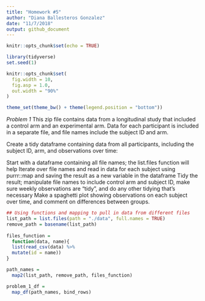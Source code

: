 ```yaml
---
title: "Homework #5"
author: "Diana Ballesteros Gonzalez"
date: "11/7/2018"
output: github_document
---
```


```r
knitr::opts_chunk$set(echo = TRUE)

library(tidyverse)
set.seed(1)

knitr::opts_chunk$set(
  fig.width = 10,
  fig.asp = 1.0,
  out.width = "90%"
)

theme_set(theme_bw() + theme(legend.position = "bottom"))
```

*Problem 1*
This zip file contains data from a longitudinal study that included a control arm and an experimental arm. Data for each participant is included in a separate file, and file names include the subject ID and arm.

Create a tidy dataframe containing data from all participants, including the subject ID, arm, and observations over time:

Start with a dataframe containing all file names; the list.files function will help
Iterate over file names and read in data for each subject using purrr::map and saving the result as a new variable in the dataframe
Tidy the result; manipulate file names to include control arm and subject ID, make sure weekly observations are “tidy”, and do any other tidying that’s necessary
Make a spaghetti plot showing observations on each subject over time, and comment on differences between groups.
```r

## Using functions and mapping to pull in data from different files 
list_path = list.files(path = "./data", full.names = TRUE) 
remove_path = basename(list_path)
  
files_function = 
  function(data, name){
  list(read_csv(data) %>% 
  mutate(id = name))
}

path_names = 
  map2(list_path, remove_path, files_function)

problem_1_df = 
  map_df(path_names, bind_rows)
  
```

